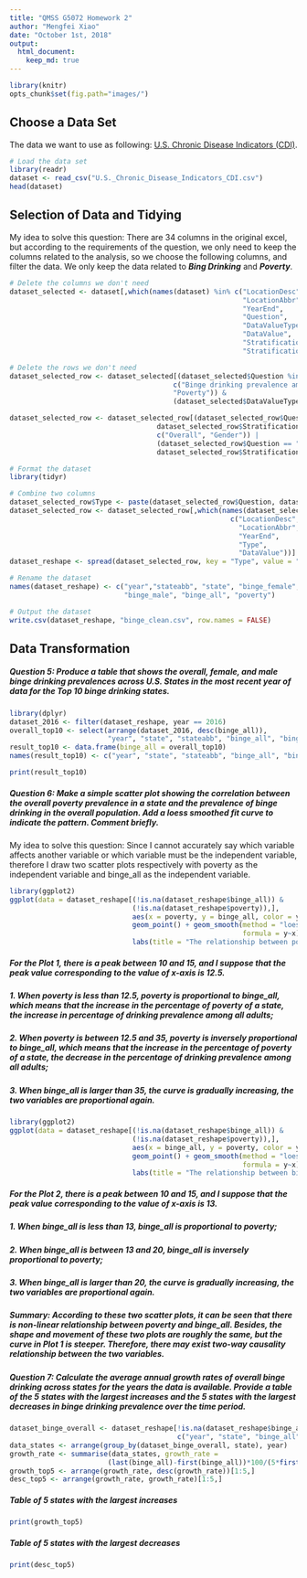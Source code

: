 ```yaml
---
title: "QMSS G5072 Homework 2"
author: "Mengfei Xiao"
date: "October 1st, 2018"
output: 
  html_document:
    keep_md: true
---
```


```r
library(knitr)
opts_chunk$set(fig.path="images/")
```


## Choose a Data Set
The data we want to use as following: [U.S. Chronic Disease Indicators (CDI)](https://data.cdc.gov/Chronic-Disease-Indicators/U-S-Chronic-Disease-Indicators-CDI-/g4ie-h725).

```r
# Load the data set
library(readr)
dataset <- read_csv("U.S._Chronic_Disease_Indicators_CDI.csv")
head(dataset)
```


## Selection of Data and Tidying
My idea to solve this question: There are 34 columns in the original excel, but according to the requirements of the question, we only need to keep the columns related to the analysis, so we choose the following columns, and filter the data. We only keep the data related to ***Bing Drinking*** and ***Poverty***.
```r
# Delete the columns we don't need
dataset_selected <- dataset[,which(names(dataset) %in% c("LocationDesc",
                                                         "LocationAbbr",
                                                         "YearEnd",
                                                         "Question",
                                                         "DataValueType",
                                                         "DataValue",
                                                         "StratificationCategory1",
                                                         "Stratification1"))]
```

```r
# Delete the rows we don't need
dataset_selected_row <- dataset_selected[(dataset_selected$Question %in% 
                                        c("Binge drinking prevalence among adults aged >= 18 years", 
                                        "Poverty")) & 
                                        (dataset_selected$DataValueType == "Crude Prevalence"),]

dataset_selected_row <- dataset_selected_row[(dataset_selected_row$Question == "Binge drinking prevalence among adults aged >= 18 years" & 
                                    dataset_selected_row$StratificationCategory1 %in% 
                                    c("Overall", "Gender")) | 
                                    (dataset_selected_row$Question == "Poverty" & 
                                    dataset_selected_row$StratificationCategory1 == "Overall"),]
```

```r
# Format the dataset
library(tidyr)

# Combine two columns
dataset_selected_row$Type <- paste(dataset_selected_row$Question, dataset_selected_row$Stratification1, sep = "-")
dataset_selected_row <- dataset_selected_row[,which(names(dataset_selected_row) %in% 
                                                      c("LocationDesc", 
                                                        "LocationAbbr",
                                                        "YearEnd",
                                                        "Type",
                                                        "DataValue"))]
dataset_reshape <- spread(dataset_selected_row, key = "Type", value = "DataValue")
```

```r
# Rename the dataset
names(dataset_reshape) <- c("year","stateabb", "state", "binge_female", 
                            "binge_male", "binge_all", "poverty")

# Output the dataset
write.csv(dataset_reshape, "binge_clean.csv", row.names = FALSE)
```


## Data Transformation
##### Question 5: Produce a table that shows the overall, female, and male binge drinking prevalences across U.S. States in the most recent year of data for the Top 10 binge drinking states.
```r
library(dplyr)
dataset_2016 <- filter(dataset_reshape, year == 2016)
overall_top10 <- select(arrange(dataset_2016, desc(binge_all)), 
                        "year", "state", "stateabb", "binge_all", "binge_female", "binge_male")[1:10,]
result_top10 <- data.frame(binge_all = overall_top10)
names(result_top10) <- c("year", "state", "stateabb", "binge_all", "binge_female", "binge_male")
```

```r
print(result_top10)
```


##### Question 6: Make a simple scatter plot showing the correlation between the overall poverty prevalence in a state and the prevalence of binge drinking in the overall population. Add a loess smoothed fit curve to indicate the pattern. Comment briefly.
My idea to solve this question: Since I cannot accurately say which variable affects another variable or which variable must be the independent variable, therefore I draw two scatter plots respectively with poverty as the independent variable and binge_all as the independent variable.
```r
library(ggplot2)
ggplot(data = dataset_reshape[(!is.na(dataset_reshape$binge_all)) & 
                              (!is.na(dataset_reshape$poverty)),], 
                              aes(x = poverty, y = binge_all, color = year)) + 
                              geom_point() + geom_smooth(method = "loess", 
                                                         formula = y~x) + 
                              labs(title = "The relationship between poverty & binge_all")
```

##### For the Plot 1, there is a peak between 10 and 15, and I suppose that the peak value corresponding to the value of x-axis is 12.5.
##### 1. When poverty is less than 12.5, poverty is **proportional** to binge_all, which means that the increase in the percentage of poverty of a state, the increase in percentage of drinking prevalence among all adults;
##### 2. When poverty is between 12.5 and 35, poverty is **inversely proportional** to binge_all, which means that the increase in the percentage of poverty of a state, the decrease in the percentage of drinking prevalence among all adults;
##### 3. When binge_all is larger than 35, the curve is gradually increasing, the two variables are **proportional** again.

```r
library(ggplot2)
ggplot(data = dataset_reshape[(!is.na(dataset_reshape$binge_all)) & 
                              (!is.na(dataset_reshape$poverty)),], 
                              aes(x = binge_all, y = poverty, color = year)) + 
                              geom_point() + geom_smooth(method = "loess", 
                                                         formula = y~x) + 
                              labs(title = "The relationship between binge_all & poverty")
```

##### For the Plot 2, there is a peak between 10 and 15, and I suppose that the peak value corresponding to the value of x-axis is 13.
##### 1. When binge_all is less than 13, binge_all is **proportional** to poverty;
##### 2. When binge_all is between 13 and 20, binge_all is **inversely proportional** to poverty;
##### 3. When binge_all is larger than 20, the curve is gradually increasing, the two variables are **proportional** again.
##### **Summary: According to these two scatter plots, it can be seen that there is non-linear relationship between poverty and binge_all. Besides, the shape and movement of these two plots are roughly the same, but the curve in Plot 1 is steeper. Therefore, there may exist two-way causality relationship between the two variables.** 




##### Question 7: Calculate the average annual growth rates of overall binge drinking across states for the years the data is available. Provide a table of the 5 states with the largest increases and the 5 states with the largest decreases in binge drinking prevalence over the time period.
```r
dataset_binge_overall <- dataset_reshape[!is.na(dataset_reshape$binge_all), 
                                         c("year", "state", "binge_all")]
data_states <- arrange(group_by(dataset_binge_overall, state), year)
growth_rate <- summarise(data_states, growth_rate = 
                        (last(binge_all)-first(binge_all))*100/(5*first(binge_all)))
growth_top5 <- arrange(growth_rate, desc(growth_rate))[1:5,]
desc_top5 <- arrange(growth_rate, growth_rate)[1:5,]
```

##### **Table of 5 states with the largest increases**
```r
print(growth_top5)
```

##### **Table of 5 states with the largest decreases**
```r
print(desc_top5)
```

